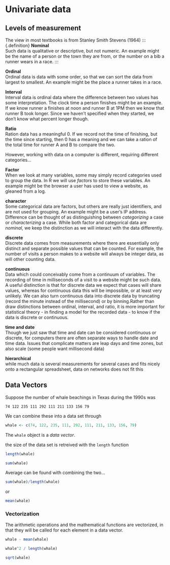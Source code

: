 # Univariate data {#univariate}

## Levels of measurement {-}

The view in most textbooks is from Stanley Smith Stevens (1964)
::: {.definition}
**Nominal**  
Such data is qualitative or descriptive, but not numeric. An example might be the name of a person or the town they are from, or the number on a bib a runner wears in a race.
:::

::: {.definition}
**Ordinal**  
Ordinal data is data with some order, so that we can sort the data from largest to smallest. An example might be the place a runner takes in a race.
:::

::: {.definition}
**Interval**  
Interval data is ordinal data where the difference between two values has some interpretation. The clock time a person finishes might be an example. If we know runner a finishes at noon and runner B at 1PM then we know that runner B took longer. Since we haven’t specified when they started, we don’t know what percent longer though.
:::

::: {.definition}
**Ratio**  
Ration data has a meaningful 0. If we record not the time of finishing, but the time since starting, then 0 has a meaning and we can take a ration of the total time for runner A and B to compare the two.
:::

However, working with data on a computer is different, requiring different categories...

::: {.definition}
**Factor**  
When we look at many variables, some may simply record categories used to group the data. In R we will use *factors* to store these variables. An example might be the browser a user has used to view a website, as gleaned from a log.
:::

::: {.definition}
**character**  
Some categorical data are factors, but others are really just identifiers, and are not used for grouping. An example might be a user’s IP address. Difference can be thought of as distinguishing between *categorizing* a case or *characterizing* a case. While both factor and categorical data are *nominal*, we keep the distinction as we will interact with the data differently.
:::

::: {.definition}
**discrete**  
Discrete data comes from measurements where there are essentially only distinct and separate possible values that can be counted. For example, the number of visits a person makes to a website will always be integer data, as will other counting data.
:::

::: {.definition}
**continuous**  
Data which could conceivably come from a continuum of variables. The recording of time in milliseconds of a visit to a website might be such data. A useful distinction is that for discrete data we expect that cases will share values, whereas for continuous data this will be impossible, or at least very unlikely. We can also turn continuous data into discrete data by truncating (record the minute instead of the millisecond) or by binning.Rather than draw distinctions between ordinal, interval, and ratio, it is more important for statistical theory - in finding a model for the recorded data - to know if the data is discrete or continuous.
:::

::: {.definition}
**time and date**  
Though we just saw that time and date can be considered continuous or discrete, for computers there are often separate ways to handle date and time data. Issues that complicate matters are leap days and time zones, but also scale (some people want millisecond data)
:::

::: {.definition}
**hierarchical**  
while much data is several measurements for several cases and fits nicely onto a rectangular spreadsheet, data on networks does not fit this
:::

## Data Vectors

Suppose the number of whale beachings in Texas during the 1990s was

`74 122 235 111 292 111 211 133 156 79`

We can combine these into a data set through

```R
whale <- c(74, 122, 235, 111, 292, 111, 211, 133, 156, 79)
```

 The `whale` object is a *data vector*.

the size of the data set is retreived with the `length` function

```R
length(whale)
```

```R
sum(whale)
```

Average can be found with combining the two...

```R
sum(whale)/length(whale)
```
or

```R
mean(whale)
```

### Vectorization

The arithmetic operations and the mathematical functions are vectorized, in that they will be called for each element in a data vector.

```R
whale - mean(whale)
```

```R
whale^2 / length(whale)
```

```R
sqrt(whale)
```